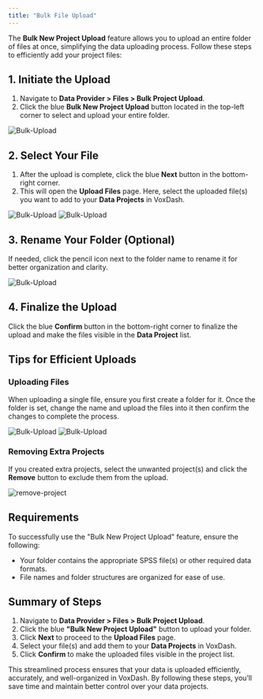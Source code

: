 ```yaml
---
title: "Bulk File Upload"
---
```


The **Bulk New Project Upload** feature allows you to upload an entire folder of files at once, simplifying the data uploading process. Follow these steps to efficiently add your project files:

## **1\. Initiate the Upload**

1. Navigate to **Data Provider \> Files \> Bulk Project Upload**.  
2. Click the blue **Bulk New Project Upload** button located in the top-left corner to select and upload your entire folder.

<Frame>
  <img src="/images/bulk1.JPG" alt="Bulk-Upload" style={{ borderRadius: '0.5rem' }} />
</Frame>

## **2\. Select Your File**

1. After the upload is complete, click the blue **Next** button in the bottom-right corner.  
2. This will open the **Upload Files** page. Here, select the uploaded file(s) you want to add to your **Data Projects** in VoxDash.

<Frame>
  <img src="/images/bulk-modal.png" alt="Bulk-Upload" style={{ borderRadius: '0.5rem' }} />
</Frame>
<Frame>
  <img src="/images/bulk-modal2.png" alt="Bulk-Upload" style={{ borderRadius: '0.5rem' }} />
</Frame>

## **3\. Rename Your Folder (Optional)**

If needed, click the pencil icon next to the folder name to rename it for better organization and clarity.

<Frame>
  <img src="/images/bulk-modal3.png" alt="Bulk-Upload" style={{ borderRadius: '0.5rem' }} />
</Frame>

## **4\. Finalize the Upload**

Click the blue **Confirm** button in the bottom-right corner to finalize the upload and make the files visible in the **Data Project** list.

## **Tips for Efficient Uploads**

### **Uploading Files**

When uploading a single file, ensure you first create a folder for it. Once the folder is set, change the name and upload the files into it then confirm the changes to complete the process.

<Frame>
  <img src="/images/create-project1.png" alt="Bulk-Upload" style={{ borderRadius: '0.5rem' }} />
</Frame>
<Frame>
  <img src="/images/create-project2.png" alt="Bulk-Upload" style={{ borderRadius: '0.5rem' }} />
</Frame>

### **Removing Extra Projects**

If you created extra projects, select the unwanted project(s) and click the **Remove** button to exclude them from the upload.

<Frame>
  <img src="/images/remove-project.png" alt="remove-project" style={{ borderRadius: '0.5rem' }} />
</Frame>

## **Requirements**

To successfully use the "Bulk New Project Upload" feature, ensure the following:

* Your folder contains the appropriate SPSS file(s) or other required data formats.  
* File names and folder structures are organized for ease of use.

## **Summary of Steps**

1. Navigate to **Data Provider \> Files \> Bulk Project Upload**.  
2. Click the blue **"Bulk New Project Upload"** button to upload your folder.  
3. Click **Next** to proceed to the **Upload Files** page.  
4. Select your file(s) and add them to your **Data Projects** in VoxDash.  
5. Click **Confirm** to make the uploaded files visible in the project list.

This streamlined process ensures that your data is uploaded efficiently, accurately, and well-organized in VoxDash. By following these steps, you’ll save time and maintain better control over your data projects.